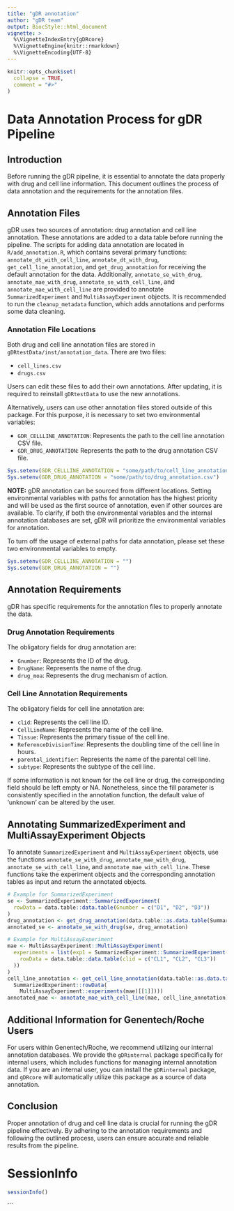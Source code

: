 ```yaml
---
title: "gDR annotation"
author: "gDR team"
output: BiocStyle::html_document
vignette: >
  %\VignetteIndexEntry{gDRcore}
  %\VignetteEngine{knitr::rmarkdown}
  %\VignetteEncoding{UTF-8}
---
```


```r
knitr::opts_chunk$set(
  collapse = TRUE,
  comment = "#>"
)
```

# Data Annotation Process for gDR Pipeline

## Introduction
Before running the gDR pipeline, it is essential to annotate the data properly with drug and cell line information. This document outlines the process of data annotation and the requirements for the annotation files.

## Annotation Files
gDR uses two sources of annotation: drug annotation and cell line annotation. These annotations are added to a data table before running the pipeline. The scripts for adding data annotation are located in `R/add_annotation.R`, which contains several primary functions: `annotate_dt_with_cell_line`, `annotate_dt_with_drug`, `get_cell_line_annotation`, and `get_drug_annotation` for receiving the default annotation for the data. Additionally, `annotate_se_with_drug`, `annotate_mae_with_drug`, `annotate_se_with_cell_line`, and `annotate_mae_with_cell_line` are provided to annotate `SummarizedExperiment` and `MultiAssayExperiment` objects. It is recommended to run the `cleanup_metadata` function, which adds annotations and performs some data cleaning.

### Annotation File Locations
Both drug and cell line annotation files are stored in `gDRtestData/inst/annotation_data`. There are two files:

- `cell_lines.csv`
- `drugs.csv`

Users can edit these files to add their own annotations. After updating, it is required to reinstall `gDRtestData` to use the new annotations.

Alternatively, users can use other annotation files stored outside of this package. For this purpose, it is necessary to set two environmental variables:

- `GDR_CELLLINE_ANNOTATION`: Represents the path to the cell line annotation CSV file.
- `GDR_DRUG_ANNOTATION`: Represents the path to the drug annotation CSV file.

```r
Sys.setenv(GDR_CELLLINE_ANNOTATION = "some/path/to/cell_line_annotation.csv")
Sys.setenv(GDR_DRUG_ANNOTATION = "some/path/to/drug_annotation.csv")
```

**NOTE:** gDR annotation can be sourced from different locations. Setting environmental variables with paths for annotation has the highest priority and will be used as the first source of annotation, even if other sources are available. To clarify, if both the environmental variables and the internal annotation databases are set, gDR will prioritize the environmental variables for annotation.

To turn off the usage of external paths for data annotation, please set these two environmental variables to empty.

```r
Sys.setenv(GDR_CELLLINE_ANNOTATION = "")
Sys.setenv(GDR_DRUG_ANNOTATION = "")
```

## Annotation Requirements
gDR has specific requirements for the annotation files to properly annotate the data.

### Drug Annotation Requirements
The obligatory fields for drug annotation are:

- `Gnumber`: Represents the ID of the drug.
- `DrugName`: Represents the name of the drug.
- `drug_moa`: Represents the drug mechanism of action.

### Cell Line Annotation Requirements
The obligatory fields for cell line annotation are:

- `clid`: Represents the cell line ID.
- `CellLineName`: Represents the name of the cell line.
- `Tissue`: Represents the primary tissue of the cell line.
- `ReferenceDivisionTime`: Represents the doubling time of the cell line in hours.
- `parental_identifier`: Represents the name of the parental cell line.
- `subtype`: Represents the subtype of the cell line.

If some information is not known for the cell line or drug, the corresponding field should be left empty or NA. Nonetheless, since the fill parameter is consistently specified in the annotation function, the default value of 'unknown' can be altered by the user.

## Annotating SummarizedExperiment and MultiAssayExperiment Objects

To annotate `SummarizedExperiment` and `MultiAssayExperiment` objects, use the functions `annotate_se_with_drug`, `annotate_mae_with_drug`, `annotate_se_with_cell_line`, and `annotate_mae_with_cell_line`. These functions take the experiment objects and the corresponding annotation tables as input and return the annotated objects.

```r
# Example for SummarizedExperiment
se <- SummarizedExperiment::SummarizedExperiment(
  rowData = data.table::data.table(Gnumber = c("D1", "D2", "D3"))
)
drug_annotation <- get_drug_annotation(data.table::as.data.table(SummarizedExperiment::rowData(se)))
annotated_se <- annotate_se_with_drug(se, drug_annotation)

# Example for MultiAssayExperiment
mae <- MultiAssayExperiment::MultiAssayExperiment(
  experiments = list(exp1 = SummarizedExperiment::SummarizedExperiment(
    rowData = data.table::data.table(clid = c("CL1", "CL2", "CL3"))
  ))
)
cell_line_annotation <- get_cell_line_annotation(data.table::as.data.table(
  SummarizedExperiment::rowData(
    MultiAssayExperiment::experiments(mae)[[1]])))
annotated_mae <- annotate_mae_with_cell_line(mae, cell_line_annotation)
```

## Additional Information for Genentech/Roche Users
For users within Genentech/Roche, we recommend utilizing our internal annotation databases. We provide the `gDRinternal` package specifically for internal users, which includes functions for managing internal annotation data. If you are an internal user, you can install the `gDRinternal` package, and `gDRcore` will automatically utilize this package as a source of data annotation.

## Conclusion
Proper annotation of drug and cell line data is crucial for running the gDR pipeline effectively. By adhering to the annotation requirements and following the outlined process, users can ensure accurate and reliable results from the pipeline.

# SessionInfo {-}

```r
sessionInfo()
```
```